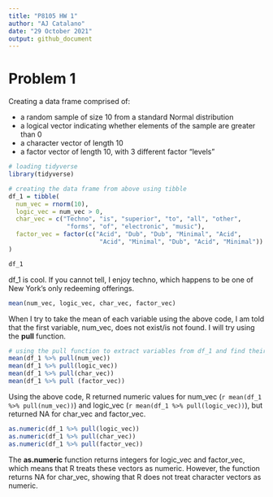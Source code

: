 ```yaml
---
title: "P8105 HW 1"
author: "AJ Catalano"
date: "29 October 2021"
output: github_document
---
```


# Problem 1

Creating a data frame comprised of:

* a random sample of size 10 from a standard Normal distribution
* a logical vector indicating whether elements of the sample are greater than 0
* a character vector of length 10
* a factor vector of length 10, with 3 different factor “levels”

```r
# loading tidyverse
library(tidyverse)

# creating the data frame from above using tibble
df_1 = tibble(
  num_vec = rnorm(10),
  logic_vec = num_vec > 0,
  char_vec = c("Techno", "is", "superior", "to", "all", "other",
                "forms", "of", "electronic", "music"),
  factor_vec = factor(c("Acid", "Dub", "Dub", "Minimal", "Acid",
                         "Acid", "Minimal", "Dub", "Acid", "Minimal"))
)

df_1
```
df_1 is cool. If you cannot tell, I enjoy techno, which happens to be one of New York's only
redeeming offerings.

```r
mean(num_vec, logic_vec, char_vec, factor_vec)
```
When I try to take the mean of each variable using the above code, I am told that the first variable, num_vec, does not exist/is not found. I will try using the **pull** function.

```r
# using the pull function to extract variables from df_1 and find their means
mean(df_1 %>% pull(num_vec))
mean(df_1 %>% pull(logic_vec))
mean(df_1 %>% pull(char_vec))
mean(df_1 %>% pull (factor_vec))
```
Using the above code, R returned numeric values for num_vec (`r mean(df_1 %>% pull(num_vec))`) and logic_vec (`r mean(df_1 %>% pull(logic_vec))`), but returned NA for char_vec and factor_vec.

```r
as.numeric(df_1 %>% pull(logic_vec))
as.numeric(df_1 %>% pull(char_vec))
as.numeric(df_1 %>% pull(factor_vec))
```
The **as.numeric** function returns integers for logic_vec and factor_vec, which means that R treats these vectors as numeric. However, the function returns NA for char_vec, showing that R does not treat character vectors as numeric.